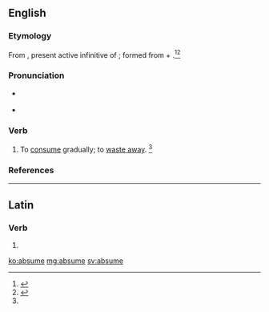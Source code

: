==English==

===Etymology===
From {{etyl|la|en}} {{m|la|absūmere}}, present active infinitive of {{m|la|absūmō||diminish}}; formed from {{m|la|ab||from, away from}} + {{m|la|sūmō||take}}.<ref name=WI3>{{R:MW3 1976|page=8}}</ref><ref name=SOED>{{R:SOED5|page=10}}</ref>

===Pronunciation===
* {{a|RP}} {{IPA|/əbˈsum/|lang=en}}
* {{a|US}} {{IPA|/æbˈsum/|/əbˈsum/|lang=en}}

===Verb===
{{en-verb|absum}}

# {{lb|en|transitive|obsolete}} To [[consume]] gradually; to [[waste away]]. {{defdate|Attested from the late 16<sup>th</sup> century until the mid 18<sup>th</sup> century.}}<ref name=SOED/>

===References===
<references/>

----

==Latin==

===Verb===
{{la-verb-form|absūme}}

# {{inflection of|absūmō||2|s|pres|actv|impr|lang=la}}

[[ko:absume]]
[[mg:absume]]
[[sv:absume]]